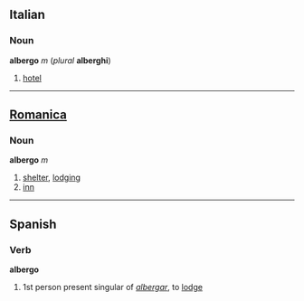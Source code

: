 ==Italian==
===Noun===
'''albergo''' ''m'' (''plural'' '''alberghi''')

# [[hotel]]

----

==[[Romanica]]==
===Noun===
'''albergo''' ''m''

# [[shelter]], [[lodging]]
# [[inn]]

----

==Spanish==
===Verb===
'''albergo'''

# 1st person present singular of ''[[albergar]]'', to [[lodge]]

<!-- i'm sure it's also a noun but don't have a useful dictionary handy -->